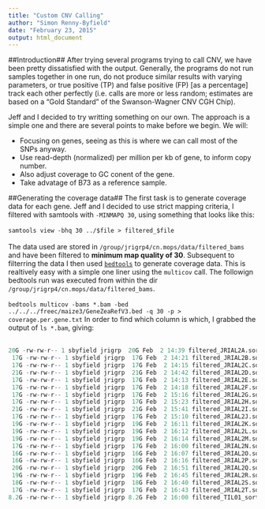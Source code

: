 ```yaml
---
title: "Custom CNV Calling"
author: "Simon Renny-Byfield"
date: "February 23, 2015"
output: html_document
---
```


##Introduction##
After trying several programs trying to call CNV, we have been pretty dissatisfied with the output. Generally, the programs do not run samples together in one run, do not produce similar results with varying parameters, or true positive (TP) and false positive (FP) [as a percentage] track each other perfectly (i.e. calls are more or less random; estimates are based on a "Gold Standard" of the Swanson-Wagner CNV CGH Chip).

Jeff and I decided to try writting something on our own. The approach is a simple one and there are several points to make before we begin. We will:

* Focusing on genes, seeing as this is where we can call most of the SNPs anyway.
* Use read-depth (normalized) per million per kb of gene, to inform copy number.
* Also adjust coverage to GC conent of the gene.
* Take advatage of B73 as a reference sample.

##Generating the coverage data##
The first task is to generate coverage data for each gene. Jeff and I decided to use strict mapping criteria, I filtered with samtools with `-MINMAPQ 30`, using something that looks like this:
<br>
<br/>
`
samtools view -bhq 30 ../$file > filtered_$file
`
<br>
<br/>
The data used are stored in `/group/jrigrp4/cn.mops/data/filtered_bams` and have been filtered to **minimum map quality of 30**. Subsequent to filterring the data I then used [`bedtools`](http://bedtools.readthedocs.org/en/latest/) to generate coverage data. This is realtively easy with a simple one liner using the `multicov` call. The followign bedtools run was executed from within the dir `/group/jrigrp4/cn.mops/data/filtered_bams`.
<br>
<br/>
`
bedtools multicov -bams *.bam -bed ../../../freec/maize3/GeneZeaRefV3.bed -q 30 -p > coverage.per.gene.txt
`
In order to find which column is which, I grabbed the output of `ls *.bam`, giving:
<br>
<br/>

```r
20G -rw-rw-r-- 1 sbyfield jrigrp  20G Feb  2 14:39 filtered_JRIAL2A.sorted.bam
 17G -rw-rw-r-- 1 sbyfield jrigrp  17G Feb  2 14:21 filtered_JRIAL2B.sorted.bam
 17G -rw-rw-r-- 1 sbyfield jrigrp  17G Feb  2 14:15 filtered_JRIAL2C.sorted.bam
 21G -rw-rw-r-- 1 sbyfield jrigrp  21G Feb  2 14:42 filtered_JRIAL2D.sorted.bam
 17G -rw-rw-r-- 1 sbyfield jrigrp  17G Feb  2 14:13 filtered_JRIAL2E.sorted.bam
 17G -rw-rw-r-- 1 sbyfield jrigrp  17G Feb  2 14:18 filtered_JRIAL2F.sorted.bam
 17G -rw-rw-r-- 1 sbyfield jrigrp  17G Feb  2 15:16 filtered_JRIAL2G.sorted.bam
 17G -rw-rw-r-- 1 sbyfield jrigrp  17G Feb  2 15:23 filtered_JRIAL2H.sorted.bam
 21G -rw-rw-r-- 1 sbyfield jrigrp  21G Feb  2 15:41 filtered_JRIAL2I.sorted.bam
 17G -rw-rw-r-- 1 sbyfield jrigrp  17G Feb  2 15:10 filtered_JRIAL2J.sorted.bam
 19G -rw-rw-r-- 1 sbyfield jrigrp  19G Feb  2 16:11 filtered_JRIAL2K.sorted.bam
 19G -rw-rw-r-- 1 sbyfield jrigrp  19G Feb  2 16:12 filtered_JRIAL2L.sorted.bam
 19G -rw-rw-r-- 1 sbyfield jrigrp  19G Feb  2 16:14 filtered_JRIAL2M.sorted.bam
 17G -rw-rw-r-- 1 sbyfield jrigrp  17G Feb  2 16:00 filtered_JRIAL2N.sorted.bam
 16G -rw-rw-r-- 1 sbyfield jrigrp  16G Feb  2 16:07 filtered_JRIAL2O.sorted.bam
 16G -rw-rw-r-- 1 sbyfield jrigrp  16G Feb  2 16:16 filtered_JRIAL2P.sorted.bam
 20G -rw-rw-r-- 1 sbyfield jrigrp  20G Feb  2 16:51 filtered_JRIAL2Q.sorted.bam
 19G -rw-rw-r-- 1 sbyfield jrigrp  19G Feb  2 16:45 filtered_JRIAL2R.sorted.bam
 18G -rw-rw-r-- 1 sbyfield jrigrp  18G Feb  2 16:40 filtered_JRIAL2S.sorted.bam
 17G -rw-rw-r-- 1 sbyfield jrigrp  17G Feb  2 16:43 filtered_JRIAL2T.sorted.bam
8.2G -rw-rw-r-- 1 sbyfield jrigrp 8.2G Feb  2 16:00 filtered_TIL01_sorted.bam
```


